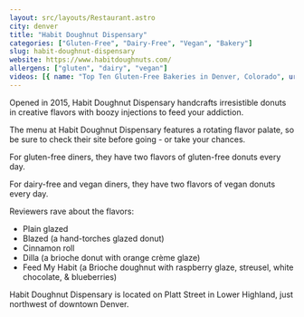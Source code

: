 ```yaml
---
layout: src/layouts/Restaurant.astro
city: denver
title: "Habit Doughnut Dispensary"
categories: ["Gluten-Free", "Dairy-Free", "Vegan", "Bakery"]
slug: habit-doughnut-dispensary
website: https://www.habitdoughnuts.com/
allergens: ["gluten", "dairy", "vegan"]
videos: [{ name: "Top Ten Gluten-Free Bakeries in Denver, Colorado", url: "https://www.youtube.com/watch?v=5puLRbNpSUc" }]
---
```


Opened in 2015, Habit Doughnut Dispensary handcrafts irresistible donuts in creative flavors with boozy injections to feed your addiction.

The menu at Habit Doughnut Dispensary features a rotating flavor palate, so be sure to check their site before going - or take your chances.

For gluten-free diners, they have two flavors of gluten-free donuts every day.

For dairy-free and vegan diners, they have two flavors of vegan donuts every day.

Reviewers rave about the flavors:
* Plain glazed
* Blazed (a hand-torches glazed donut)
* Cinnamon roll
* Dilla (a brioche donut with orange crème glaze)
* Feed My Habit (a Brioche doughnut with raspberry glaze, streusel, white chocolate, & blueberries)

Habit Doughnut Dispensary is located on Platt Street in Lower Highland, just northwest of downtown Denver.
